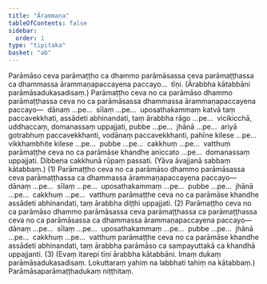 ```yaml
---
title: "Ārammaṇa"
tableOfContents: false
sidebar:
  order: 1
type: "tipitaka"
basket: "ab"
---
```



<DynamicBreadcrumb />

<Division number="88">

<Paragraph number="2306">
Parāmāso ceva parāmaṭṭho ca dhammo parāmāsassa ceva parāmaṭṭhassa ca dhammassa ārammaṇapaccayena paccayo…  tīṇi. (Ārabbha kātabbāni parāmāsadukasadisaṃ.)
</Paragraph>

</Division>
<Division number="89">

<Paragraph number="2307">
Parāmaṭṭho ceva no ca parāmāso dhammo parāmaṭṭhassa ceva no ca parāmāsassa dhammassa ārammaṇapaccayena paccayo—  dānaṃ …pe…  sīlaṃ …pe…  uposathakammaṃ katvā taṃ paccavekkhati, assādeti abhinandati, taṃ ārabbha rāgo …pe…  vicikicchā, uddhaccaṃ, domanassaṃ uppajjati, pubbe …pe…  jhānā …pe…  ariyā gotrabhuṃ paccavekkhanti, vodānaṃ paccavekkhanti, pahīne kilese …pe…  vikkhambhite kilese …pe…  pubbe …pe…  cakkhuṃ …pe…  vatthuṃ parāmaṭṭhe ceva no ca parāmāse khandhe aniccato …pe…  domanassaṃ uppajjati. Dibbena cakkhunā rūpaṃ passati. (Yāva āvajjanā sabbaṃ kātabbaṃ.) (1)
</Paragraph>

<Paragraph number="2308">
Parāmaṭṭho ceva no ca parāmāso dhammo parāmāsassa ceva parāmaṭṭhassa ca dhammassa ārammaṇapaccayena paccayo—  dānaṃ …pe…  sīlaṃ …pe…  uposathakammaṃ …pe…  pubbe …pe…  jhānā …pe…  cakkhuṃ …pe…  vatthuṃ parāmaṭṭhe ceva no ca parāmāse khandhe assādeti abhinandati, taṃ ārabbha diṭṭhi uppajjati. (2)
</Paragraph>

<Paragraph number="2309">
Parāmaṭṭho ceva no ca parāmāso dhammo parāmāsassa ceva parāmaṭṭhassa ca parāmaṭṭhassa ceva no ca parāmāsassa ca dhammassa ārammaṇapaccayena paccayo—  dānaṃ …pe…  sīlaṃ …pe…  uposathakammaṃ …pe…  pubbe …pe…  jhānā …pe…  cakkhuṃ …pe…  vatthuṃ parāmaṭṭhe ceva no ca parāmāse khandhe assādeti abhinandati, taṃ ārabbha parāmāso ca sampayuttakā ca khandhā uppajjanti. (3)
</Paragraph>

<Paragraph number="2310">
(Evaṃ itarepi tīṇi ārabbha kātabbāni. Imaṃ dukaṃ parāmāsadukasadisaṃ. Lokuttaraṃ yahiṃ na labbhati tahiṃ na kātabbaṃ.)

</Paragraph>
</Division>

<Paragraph number="2311" type="center">
Parāmāsaparāmaṭṭhadukaṃ niṭṭhitaṃ.
</Paragraph>